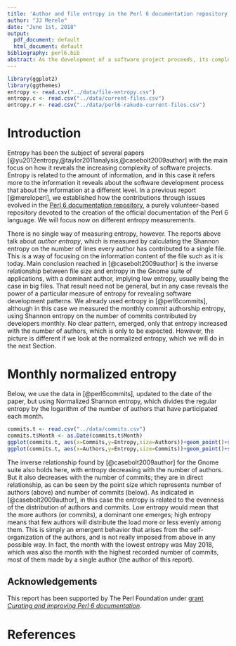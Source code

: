 ```yaml
---
title: 'Author and file entropy in the Perl 6 documentation repository'
author: "JJ Merelo"
date: "June 1st, 2018"
output:
  pdf_document: default
  html_document: default
bibliography: perl6.bib
abstract: As the development of a software project proceeds, its complexity increases, and this is reflected at several levels, from the file level to the author level. This complexity can be represented via the entropy. In this report we will analyze entropy at the file level, and try to find some correlations, deriving possibly some advice on how to improve the process of fully volunteer software projects such as this one.
---
```


```r
library(ggplot2)
library(ggthemes)
entropy <- read.csv("../data/file-entropy.csv")
entropy.c <- read.csv("../data/current-files.csv")
entropy.r <- read.csv("../data/perl6-rakudo-current-files.csv")

```

# Introduction

Entropy has been the subject of several papers [@yu2012entropy,@taylor2011analysis,@casebolt2009author] with the main focus on how it reveals the increasing complexity of software projects. Entropy is related to the amount of information, and in this case it refers more to the information it reveals about the software development process that about the information at a different level. In a previous report [@mereloperl], we established how the contributions through issues evolved in the [Perl 6 documentation repository](https://github.com/docs/perl6), a purely volunteer-based repository devoted to the creation of the official documentation of the Perl 6 language. We will focus now on different entropy measurements.


There is no single way of measuring entropy, however. The reports above talk about *author entropy*, which is measured by calculating the Shannon entropy on the number of lines every author has contributed to a single file. This is a way of focusing on the information content of the file such as it is today. Main conclusion reached in [@casebolt2009author] is the inverse relationship between file size and entropy in the Gnome suite of applications, with a dominant author, implying low entropy, usually being the case in big files. That result need not be general, but in any case reveals the power of a particular measure of entropy for revealing software development patterns. We already used entropy in [@perl6commits], although in this case we measured the monthly commit authorship entropy, using Shannon entropy on the number of commits contributed by developers monthly. No clear pattern, emerged, only that entropy increased with the number of authors, which is only to be expected. However, the picture is different if we look at the normalized entropy, which we will do in the next Section.

# Monthly normalized entropy


Below, we use the data in [@perl6commits], updated to the date of the paper, but using Normalized Shannon entropy, which divides the regular entropy by the logarithm of the number of authors that have participated each month.

```r
commits.t <- read.csv("../data/commits.csv")
commits.t$Month <- as.Date(commits.t$Month)
ggplot(commits.t, aes(x=Commits,y=Entropy,size=Authors))+geom_point()+scale_x_log10()+scale_y_log10()+theme_tufte()
ggplot(commits.t, aes(x=Authors,y=Entropy,size=Commits))+geom_point()+scale_x_log10()+scale_y_log10()+theme_tufte()
```

The inverse relationship found by [@casebolt2009author] for the Gnome suite also holds here, with entropy decreasing with the number of authors. But it also decreases with the number of commits; they are in direct relationship, as can be seen by the point size which represents number of authors (above) and number of commits (below). As indicated in [@casebolt2009author], in this case the entropy is related to the evenness of the distribution of authors and commits. Low entropy would mean that the more authors (or commits), a dominant one emerges; high entropy means that few authors will distribute the load more or less evenly among them. This is simply an emergent behavior that arises from the self-organization of the authors, and is not really imposed from above in any possible way. In fact, the month with the lowest entropy was May 2018, which was also the month with the highest recorded number of commits, most of them made by a single author (the author of this report).

## Acknowledgements

This report has been supported by The Perl Foundation under [grant *Curating and improving Perl 6 documentation*](http://news.perlfoundation.org/2018/02/grant-proposal-curating-and-im.html). 

# References
